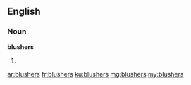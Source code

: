 ==English==

===Noun===
'''blushers'''

# {{plural of|blusher}}

[[ar:blushers]]
[[fr:blushers]]
[[ku:blushers]]
[[mg:blushers]]
[[my:blushers]]